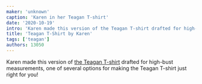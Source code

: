 ```yaml
---
maker: 'unknown'
caption: 'Karen in her Teagan T-shirt'
date: '2020-10-19'
intro: 'Karen made this version of the Teagan T-shirt drafted for high-bust measurements, one of several options for making the Teagan T-shirt just right for you!'
title: 'Teagan T-Shirt by Karen'
tags: ['teagan']
authors: 13050
---
```


<!-- truncate -->

Karen made this version of [the Teagan T-shirt](/designs/teagan/) drafted for high-bust measurements, one of several options for making the Teagan T-shirt just right for you!
